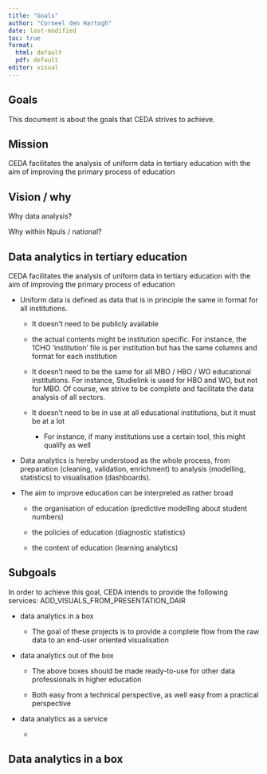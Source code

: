 ```yaml
---
title: "Goals"
author: "Corneel den Hartogh"
date: last-modified
toc: true
format: 
  html: default
  pdf: default
editor: visual
---
```


## Goals

This document is about the goals that CEDA strives to achieve.

## Mission

CEDA facilitates the analysis of uniform data in tertiary education with the aim of improving the primary process of education

## Vision / why

Why data analysis?

Why within Npuls / national?

## Data analytics in tertiary education

CEDA facilitates the analysis of uniform data in tertiary education with the aim of improving the primary process of education

-   Uniform data is defined as data that is in principle the same in format for all institutions.

    -   It doesn't need to be publicly available

    -   the actual contents might be institution specific. For instance, the 1CHO 'institution' file is per institution but has the same columns and format for each institution

    -   It doesn't need to be the same for all MBO / HBO / WO educational institutions. For instance, Studielink is used for HBO and WO, but not for MBO. Of course, we strive to be complete and facilitate the data analysis of all sectors.

    -   It doesn't need to be in use at all educational institutions, but it must be at a lot

        -   For instance, if many institutions use a certain tool, this might qualify as well

-   Data analytics is hereby understood as the whole process, from preparation (cleaning, validation, enrichment) to analysis (modelling, statistics) to visualisation (dashboards).

-   The aim to improve education can be interpreted as rather broad

    -   the organisation of education (predictive modelling about student numbers)

    -   the policies of education (diagnostic statistics)

    -   the content of education (learning analytics)

## Subgoals

In order to achieve this goal, CEDA intends to provide the following services: ADD_VISUALS_FROM_PRESENTATION_DAIR

-   data analytics in a box

    -   The goal of these projects is to provide a complete flow from the raw data to an end-user oriented visualisation

-   data analytics out of the box

    -   The above boxes should be made ready-to-use for other data professionals in higher education

    -   Both easy from a technical perspective, as well easy from a practical perspective

-   data analytics as a service

    -   

## Data analytics in a box
